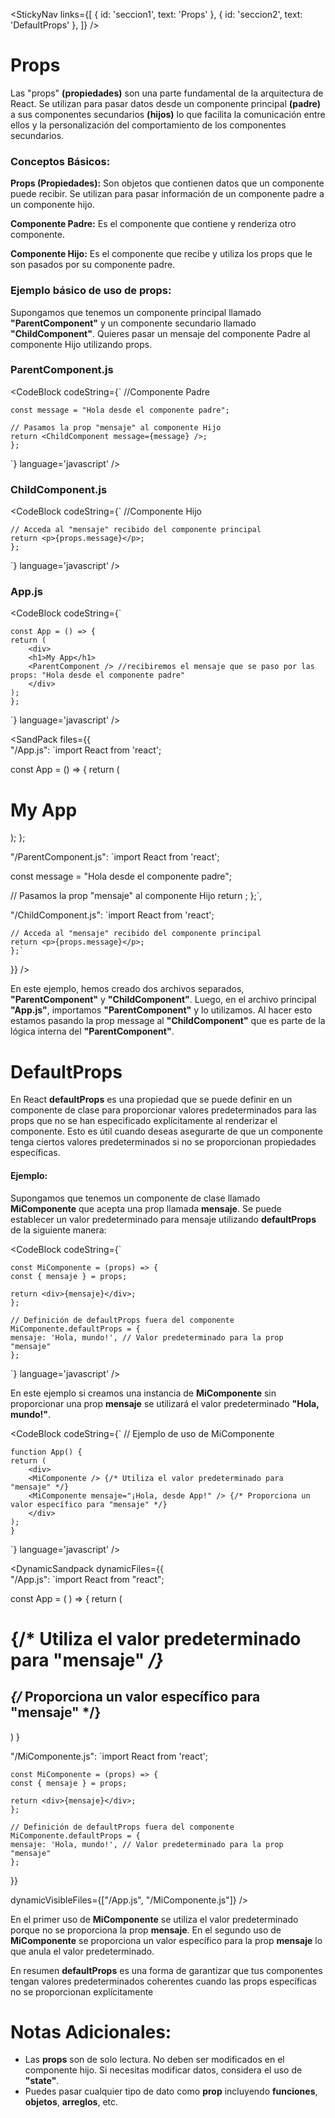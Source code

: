 
<StickyNav
  links={[
    { id: 'seccion1', text: 'Props' },
    { id: 'seccion2', text: 'DefaultProps' },
  ]}
/>

<a id="seccion1"></a>
# Props

Las "props" **(propiedades)** son una parte fundamental de la arquitectura de React.
Se utilizan para pasar datos desde un componente principal **(padre)** a sus componentes secundarios **(hijos)** lo que facilita la comunicación entre ellos y la personalización 
del comportamiento de los componentes secundarios.

### Conceptos Básicos:

**Props (Propiedades):** Son objetos que contienen datos que un componente puede recibir. Se utilizan para pasar información de un componente padre a un componente hijo.

**Componente Padre:** Es el componente que contiene y renderiza otro componente.

**Componente Hijo:** Es el componente que recibe y utiliza los props que le son pasados por su componente padre.

### Ejemplo básico de uso de props:

Supongamos que tenemos un componente principal llamado **"ParentComponent"** y un componente secundario llamado **"ChildComponent"**. Quieres pasar un mensaje del componente Padre 
al componente Hijo utilizando props.

### ParentComponent.js

<CodeBlock
  codeString={`
    //Componente Padre

    const message = "Hola desde el componente padre";

    // Pasamos la prop "mensaje" al componente Hijo
    return <ChildComponent message={message} />;
    };
  `} 
  language='javascript'
/>

### ChildComponent.js

<CodeBlock
  codeString={`
    //Componente Hijo

    // Acceda al "mensaje" recibido del componente principal
    return <p>{props.message}</p>;
    };
  `} 
  language='javascript'
/>

### App.js

<CodeBlock
  codeString={`

    const App = () => {
    return (
        <div>
        <h1>My App</h1>
        <ParentComponent /> //recibiremos el mensaje que se paso por las props: "Hola desde el componente padre"
        </div>
    );
    };

  `} 
  language='javascript'
/>

<SandPack 
files={{    
"/App.js": 
`import React from 'react';

const App = () => {
  return (
  <div>
    <h1>My App</h1>
    <ParentComponent />
  </div>
  );
};


"/ParentComponent.js":
`import React from 'react';

  const message = "Hola desde el componente padre";

  // Pasamos la prop "mensaje" al componente Hijo
  return <ChildComponent message={message} />;
};`,

"/ChildComponent.js":
`import React from 'react';

    // Acceda al "mensaje" recibido del componente principal
    return <p>{props.message}</p>;
    };`
}}
/>

En este ejemplo, hemos creado dos archivos separados, **"ParentComponent"** y **"ChildComponent"**. Luego, en el archivo principal **"App.js"**, importamos **"ParentComponent"** y 
lo utilizamos. Al hacer esto estamos pasando la prop message al **"ChildComponent"** que es parte de la lógica interna del **"ParentComponent"**.

<a id="seccion2"></a>
# DefaultProps

En React **defaultProps** es una propiedad que se puede definir en un componente de clase para proporcionar valores predeterminados para las props que no se han especificado 
explícitamente al renderizar el componente. Esto es útil cuando deseas asegurarte de que un componente tenga ciertos valores predeterminados si no se proporcionan propiedades 
específicas.

#### Ejemplo:

Supongamos que tenemos un componente de clase llamado **MiComponente** que acepta una prop llamada **mensaje**. Se puede establecer un valor predeterminado para mensaje utilizando 
**defaultProps** de la siguiente manera:

<CodeBlock
  codeString={`

    const MiComponente = (props) => {
    const { mensaje } = props;

    return <div>{mensaje}</div>;
    };

    // Definición de defaultProps fuera del componente
    MiComponente.defaultProps = {
    mensaje: 'Hola, mundo!', // Valor predeterminado para la prop "mensaje"
    };

  `} 
  language='javascript'
/>

En este ejemplo si creamos una instancia de **MiComponente** sin proporcionar una prop **mensaje** se utilizará el valor predeterminado **"Hola, mundo!"**.

<CodeBlock
  codeString={`
    // Ejemplo de uso de MiComponente

    function App() {
    return (
        <div>
        <MiComponente /> {/* Utiliza el valor predeterminado para "mensaje" */}
        <MiComponente mensaje="¡Hola, desde App!" /> {/* Proporciona un valor específico para "mensaje" */}
        </div>
    );
    }

  `} 
  language='javascript'
/>

<DynamicSandpack
dynamicFiles={{    
"/App.js": 
`import React from "react";

const App = ( ) => {
  return (
    <div>
      <h1>
        <MiComponente /> {/* Utiliza el valor predeterminado para "mensaje" */}
      </h1>
      <h2>
        <MiComponente mensaje="¡Hola, desde App!" /> {/* Proporciona un valor específico para "mensaje" */}
      </h2>
    </div>
  )
}


"/MiComponente.js":
`import React from 'react';

    const MiComponente = (props) => {
    const { mensaje } = props;

    return <div>{mensaje}</div>;
    };

    // Definición de defaultProps fuera del componente
    MiComponente.defaultProps = {
    mensaje: 'Hola, mundo!', // Valor predeterminado para la prop "mensaje"
    };

  }}
  
  dynamicVisibleFiles={["/App.js", "/MiComponente.js"]}
/>

 En el primer uso de **MiComponente** se utiliza el valor predeterminado porque no se proporciona la prop **mensaje**.
 En el segundo uso de **MiComponente** se proporciona un valor específico para la prop **mensaje** lo que anula el valor predeterminado.

 En resumen **defaultProps** es una forma de garantizar que tus componentes tengan valores predeterminados coherentes cuando las props específicas no se proporcionan explícitamente

# Notas Adicionales:

- Las **props** son de solo lectura. No deben ser modificados en el componente hijo. Si necesitas modificar datos, considera el uso de **"state"**.
- Puedes pasar cualquier tipo de dato como **prop** incluyendo **funciones**, **objetos**, **arreglos**, etc.